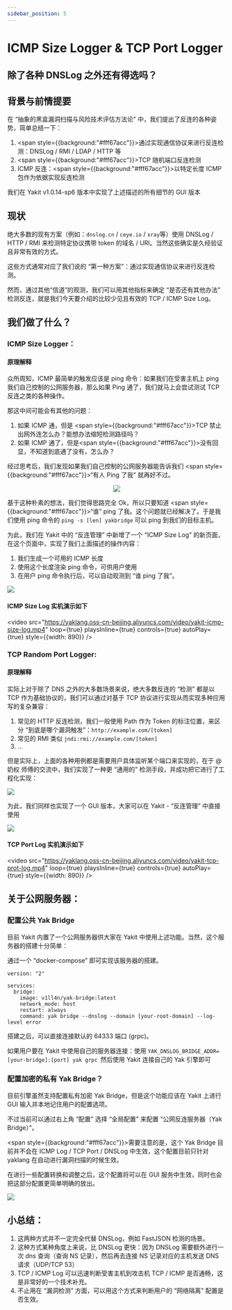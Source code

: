 ```yaml
---
sidebar_position: 5
---
```


# ICMP Size Logger & TCP Port Logger

## 除了各种 DNSLog 之外还有得选吗？

## 背景与前情提要

在 “抽象的黑盒漏洞扫描与风险技术评估方法论” 中，我们提出了反连的各种姿势，简单总结一下：
1. <span style={{background:"#fff67acc"}}>通过实现通信协议来进行反连检测</span>：DNSLog / RMI / LDAP / HTTP 等
2. <span style={{background:"#fff67acc"}}>TCP 随机端口反连检测</span>
3. ICMP 反连：<span style={{background:"#fff67acc"}}>以特定长度 ICMP 包作为依据实现反连检测</span>

我们在 Yakit v1.0.14-sp6 版本中实现了上述描述的所有细节的 GUI 版本

## 现状
绝大多数的现有方案（例如：`dnslog.cn` / `ceye.io` / `xray`等）使用 DNSLog / HTTP / RMI 来检测特定协议携带 token 的域名 / URI。当然这些确实是久经验证且非常有效的方式。

这些方式通常对应了我们说的 “第一种方案”：通过实现通信协议来进行反连检测。

然而，通过其他“信道”的观测，我们可以用其他指标来确定 “是否还有其他办法” 检测反连，就是我们今天要介绍的比较少见且有效的 TCP / ICMP Size Log。

## 我们做了什么？
### ICMP Size Logger：
#### 原理解释

众所周知，ICMP 最简单的触发应该是 ping 命令：如果我们在受害主机上 ping 我们自己控制的公网服务器，那么如果 Ping 通了，我们就马上会尝试测试 TCP 反连之类的各种操作。

那这中间可能会有其他的问题：

1. 如果 ICMP 通，但是 <span style={{background:"#fff67acc"}}>TCP 禁止出网外连怎么办</span>？能想办法缩短检测路径吗？
2. 如果 ICMP 通了，但是<span style={{background:"#fff67acc"}}>没有回显</span>，不知道到底通了没有，怎么办？

经过思考后，我们发现如果我们自己控制的公网服务器能告诉我们 <span style={{background:"#fff67acc"}}>“有人 Ping 了我” </span>就再好不过。

<div align="center">
    <img src="/img/products/yakit/icmp-tcp-ping.png" />
</div>

基于这种朴素的想法，我们觉得思路完全 Ok，所以只要知道 <span style={{background:"#fff67acc"}}>“谁” ping 了我</span>。这个问题就已经解决了。于是我们使用 ping 命令的 `ping -s [len] yakbridge` 可以 ping 到我们的目标主机。

为此，我们在 Yakit 中的 “反连管理” 中新增了一个 “ICMP Size Log” 的新页面，在这个页面中，实现了我们上面描述的操作内容：

1. 我们生成一个可用的 ICMP 长度
2. 使用这个长度渲染 ping 命令，可供用户使用
3. 在用户 ping 命令执行后，可以自动观测到 “谁 ping 了我”。

![](/img/products/yakit/icmp-tcp-automatic-observation.png)

#### ICMP Size Log 实机演示如下

<video
    src="https://yaklang.oss-cn-beijing.aliyuncs.com/video/yakit-icmp-size-log.mp4"
    loop={true} playsInline={true} controls={true} autoPlay={true} style={{width: 890}}
/>

### TCP Random Port Logger:
#### 原理解释

实际上对于除了 DNS 之外的大多数场景来说，绝大多数反连的 “检测” 都是以 TCP 作为基础协议的，我们可以通过对基于 TCP 协议进行实现从而实现多种应用写的复杂兼容：

1. 常见的 HTTP 反连检测，我们一般使用 Path 作为 Token 的标注位置，来区分 “到底是哪个漏洞触发”：`http://example.com/[token]`
2. 常见的 RMI 类似 `jndi:rmi://example.com/[token]`
3. ...

但是实际上，上面的各种用例都是需要用户具体监听某个端口来实现的，在于 @奶权 师傅的交流中，我们实现了一种更 “通用的” 检测手段，并成功把它进行了工程化实现：

![](/img/products/yakit/icmp-tcp-engineering.png)

为此，我们同样也实现了一个 GUI 版本，大家可以在 Yakit - “反连管理” 中直接使用

![](/img/products/yakit/icmp-tcp-anti-connection.png)

#### TCP Port Log 实机演示如下

<video
    src="https://yaklang.oss-cn-beijing.aliyuncs.com/video/yakit-tcp-prot-log.mp4"
    loop={true} playsInline={true} controls={true} autoPlay={true} style={{width: 890}}
/>

## 关于公网服务器：
### 配置公共 Yak Bridge

目前 Yakit 内置了一个公网服务器供大家在 Yakit 中使用上述功能。当然，这个服务器的搭建十分简单：

通过一个 “docker-compose” 即可实现该服务器的搭建。

```http
version: "2"

services:
  bridge:
    image: v1ll4n/yak-bridge:latest
    network_mode: host
    restart: always
    command: yak bridge --dnslog --domain [your-root-domain] --log-level error
```

搭建之后，可以直接连接默认的 64333 端口 (grpc)。

如果用户要在 Yakit 中使用自己的服务器连接：使用 `YAK_DNSLOG_BRIDGE_ADDR=[your-bridge]:[port] yak grpc `然后使用 Yakit 连接自己的 Yak 引擎即可

### 配置加密的私有 Yak Bridge？

目前引擎虽然支持配置私有加密 Yak Bridge，但是这个功能应该在 Yakit 上进行 GUI 输入并本地记住用户的配置选项。

不过当前可以通过右上角 “配置” 选择 “全局配置” 来配置 “公网反连服务器（Yak Bridge）”。

<span style={{background:"#fff67acc"}}>需要注意的是</span>，这个 Yak Bridge 目前并不会在 ICMP Log / TCP Port / DNSLog 中生效，这个配置目前只针对 yaklang 在自动进行漏洞扫描的时候生效。

在进行一些配置转换和调整之后，这个配置将可以在 GUI 服务中生效，同时也会把这部分配置更简单明确的放出。

![](/img/products/yakit/icmp-tcp-yak-bridge.png)

## 小总结：
1. 这两种方式并不一定完全代替 DNSLog，例如 FastJSON 检测的场景。
2. 这种方式某种角度上来说，比 DNSLog 更快：因为 DNSLog 需要额外进行一次 dns 查询（查询 NS 记录），然后再去连接 NS 记录对应的主机发送 DNS 请求（UDP/TCP 53）
3. TCP / ICMP Log 可以迅速判断受害主机到攻击机 TCP / ICMP 是否通畅，这是非常好的一个技术补充。
4. 不止用在 “漏洞检测” 方面，可以用这个方式来判断用户的 “网络隔离” 配置是否生效。
